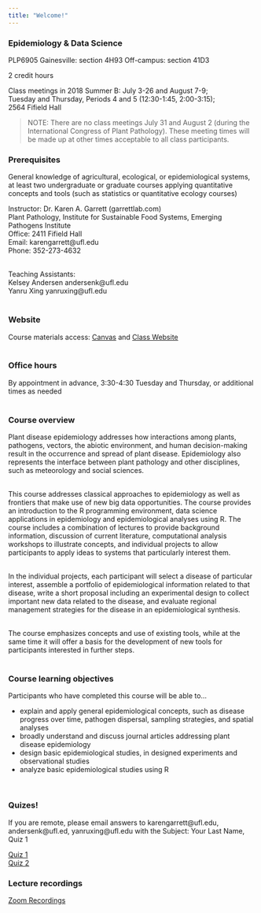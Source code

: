 ```yaml
---
title: "Welcome!"
---
```


### Epidemiology & Data Science

PLP6905 
Gainesville: section 4H93
Off-campus: section 41D3

2 credit hours

Class meetings in 2018 Summer B: July 3-26 and August 7-9;  
Tuesday and Thursday, Periods 4 and 5 (12:30-1:45, 2:00-3:15);  
2564 Fifield Hall

>NOTE: There are no class meetings July 31 and August 2 (during the International Congress of Plant Pathology).  These meeting times will be made up at other times acceptable to all class participants.

### Prerequisites

General knowledge of agricultural, ecological, or epidemiological systems, at least two undergraduate or graduate courses applying quantitative concepts and tools (such as statistics or quantitative ecology courses)  

Instructor: Dr. Karen A. Garrett (garrettlab.com)   
Plant Pathology, Institute for Sustainable Food Systems, Emerging Pathogens Institute  
Office: 2411 Fifield Hall  
Email: karengarrett@ufl.edu  
Phone: 352-273-4632  
\  



Teaching Assistants:  
Kelsey Andersen andersenk@ufl.edu  
Yanru Xing yanruxing@ufl.edu   
\  

### Website

Course materials access: [Canvas](http://elearning.ufl.edu/) and [Class Website](kelseyandersen.github.io/Epidemiology/)  
\  


### Office hours

By appointment in advance, 3:30-4:30 Tuesday and Thursday, or additional times as needed  
\  


### Course overview  

Plant disease epidemiology addresses how interactions among plants, pathogens, vectors, the abiotic environment, and human decision-making result in the occurrence and spread of plant disease.  Epidemiology also represents the interface between plant pathology and other disciplines, such as meteorology and social sciences.  
\  
\  

This course addresses classical approaches to epidemiology as well as frontiers that make use of new big data opportunities.  The course provides an introduction to the R programming environment, data science applications in epidemiology and epidemiological analyses using R.  The course includes a combination of lectures to provide background information, discussion of current literature, computational analysis workshops to illustrate concepts, and individual projects to allow participants to apply ideas to systems that particularly interest them.  
\  
\  

In the individual projects, each participant will select a disease of particular interest, assemble a portfolio of epidemiological information related to that disease, write a short proposal including an experimental design to collect important new data related to the disease, and evaluate regional management strategies for the disease in an epidemiological synthesis.  
\ 
\  

The course emphasizes concepts and use of existing tools, while at the same time it will offer a basis for the development of new tools for participants interested in further steps.  
\  
\  


### Course learning objectives  

Participants who have completed this course will be able to…  

* explain and apply general epidemiological concepts, such as disease progress over time, pathogen dispersal, sampling strategies, and spatial analyses
* broadly understand and discuss journal articles addressing plant disease epidemiology
* design basic epidemiological studies, in designed experiments and observational studies
* analyze basic epidemiological studies using R  

\  


### Quizes!  
If you are remote, please email answers to karengarrett@ufl.edu, andersenk@ufl.ed, yanruxing@ufl.edu with the Subject: Your Last Name, Quiz 1


[Quiz 1](Quizes/Quiz1.pdf)  
[Quiz 2](Quizes/Quiz2.pdf)


### Lecture recordings 

[Zoom Recordings](https://mediasite.video.ufl.edu/Mediasite/Catalog/catalogs/epidemiology)


